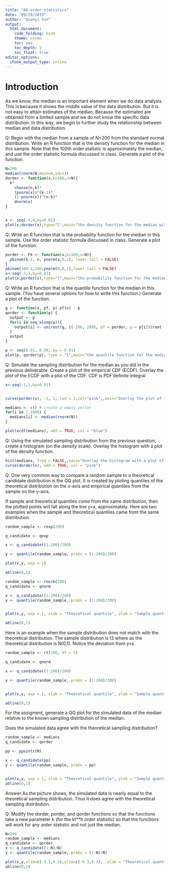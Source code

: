 ```yaml
---
title: "06-order-statistics"
date: "09/29/2019"
author: "Qianyi Sun"
output:
  html_document:
    code_folding: hide
    theme: cosmo
    toc: yes
    toc_depth: 2
    toc_float: true
editor_options: 
  chunk_output_type: inline
---
```


# Introduction
As we know, the median is an important element when we do data analysis. This is because it shows the middle value of the  data distribution. But it is not easy to attain estimates of  the median. Because the estimated are obtained from a limited sample and we do not know the specific data distribution. In this way, we begin to further study the relationship between median and data distribution.

Q: Begin with the median from a sample of N=200 from the standard normal distribution. Write an R function that is the density function for the median in this sample. Note that the 100th order statistic is approximately the median, and use the order statistic formula discussed in class. Generate a plot of the function.

```r
N=200
median(rnorm(N,mean=0,sd=1))
dorder <- function(x,k=100,n=N){
  k*
    choose(n,k)*
    (pnorm(x))^(k-1)*
    (1-pnorm(x))^(n-k)*
    dnorm(x)
}


x <- seq(-4,4,by=0.01)
plot(x,dorder(x),type="l",main="the density function for the median with a sample of N=200")

```
Q: Write an R function that is the probability function for the median in this sample. Use the order statistic formula discussed in class. Generate a plot of the function.

```r
porder <- Fk <- function(x,k=100,n=N){
  pbinom(k-1, n, pnorm(x,0,1), lower.tail = FALSE)
}
pbinom(100-1,200,pnorm(0,0,1),lower.tail = FALSE)
x<-seq(-3,3,by=0.01)
plot(x,porder(x),type="l",main="the probability function for the median")


```

Q: Write an R function that is the quantile function for the median in this sample. (You have several options for how to write this function.) Generate a plot of the function.

```r
g <- function(x, pf, p) pf(x) - p
qorder <- function(p) {
  output <- p
  for(i in seq_along(p)){
    output[i] <- uniroot(g, c(-200, 200), pf = porder, p = p[i])$root
  }
  output
}

p <- seq(0.01, 0.99, by = 0.01)
plot(p, qorder(p), type = "l",main="the quantile function for the median")


```

Q: Simulate the sampling distribution for the median as you did in the previous deliverable. Create a plot of the empirical CDF (ECDF). Overlay the plot of the ECDF with a plot of the CDF.
CDF is PDF’definite integral

```r
x<-seq(-1,1,by=0.01)


curve(porder(x), -1, 1, lwd = 2,col="pink",,main="Overlay the plot of the ECDF with a plot of the CDF")

medians <- c() # create a empty vector
for(i in 1:2000) {
  medians[i] <- median(rnorm(N))
}

plot(ecdf(medians), add = TRUE, col = "blue")


```

Q: Using the simulated sampling distribution from the previous question, create a histogram (on the density scale). Overlay the histogram with a plot of the density function.

```r
hist(medians, freq = FALSE,,main="Overlay the histogram with a plot of the density function")
curve(dorder(x), add = TRUE, col = "pink")
```

Q: One very common way to compare a random sample to a theoretical candidate distribution is the QQ plot. It is created by ploting quantiles of the theoretical distribution on the x-axis and empirical quantiles from the sample on the y-axis.

If sample and theoretical quantiles come from the same distribution, then the plotted points will fall along the line y=x, approximately. Here are two examples when the sample and theoretical quantiles came from the same distribution.

```r
random_sample <- rexp(200)

q_candidate <- qexp

x <- q_candidate((1:200)/200)

y <- quantile(random_sample, probs = (1:200)/200)

plot(x,y, asp = 1)

abline(0,1)

```


```r
random_sample <- rnorm(200)
q_candidate <- qnorm

x <- q_candidate((1:200)/200)
y <- quantile(random_sample, probs = (1:200)/200)


plot(x,y, asp = 1, xlab = "Theoretical quantile", ylab = "Sample quantile")

abline(0,1)
```

Here is an example when the sample distribution does not match with the theoretical distribution. The sample distribution is t3 where as the theoretical distribution is N(0,1). Notice the deviation from y=x.

```r
random_sample <- rt(200, df = 3)

q_candidate <- qnorm

x <- q_candidate((1:200)/200)

y <- quantile(random_sample, probs = (1:200)/200)


plot(x,y, asp = 1, xlab = "Theoretical quantile", ylab = "Sample quantile")

abline(0,1)

```
For the assigment, generate a QQ plot for the simulated data of the median relative to the known sampling distribution of the median.

Does the simulated data agree with the theoretical sampling distribution?

```r

random_sample <- medians
q_candidate <- qorder

pp <- ppoints(N)

x <- q_candidate(pp)
y <- quantile(random_sample, probs = pp)


plot(x,y, asp = 1, xlab = "Theoretical quantile", ylab = "Sample quantile",main = "The simulated data and the theoretical sampling distribution")
abline(0,1)

```
Answer:As the picture shows, the simulated data is nearly equal to the theoretical sampling distribution. Thus it does agree with the theoretical sampling distribution.


Q: Modify the dorder, porder, and qorder functions so that the functions take a new parameter k (for the kt**h order statistic) so that the functions will work for any order statistic and not just the median.

```r
N=200
random_sample <- medians
q_candidate <- qorder
x <- q_candidate((1:N)/N)
y <- quantile(random_sample, probs = (1:N)/N)

plot(x,y,xlim=c(-0.3,0.3),ylim=c(-0.3,0.3),  xlab = "Theoretical quantile", ylab = "Sample quantile")
abline(0,1)

```



